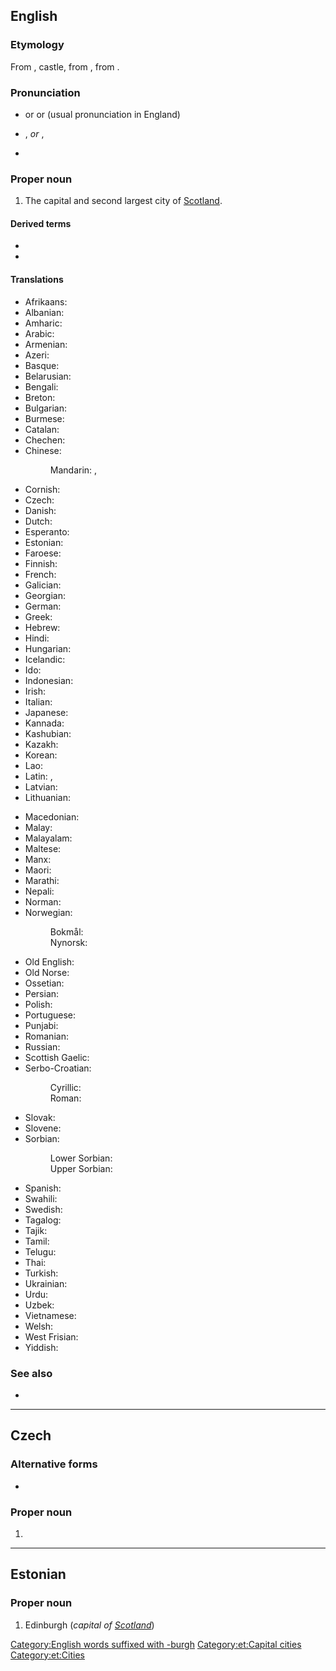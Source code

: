==English==
{{wikipedia}}
{{wikipedia|Etymology of Edinburgh}}

===Etymology===
From {{etyl|ang|en}} {{m|ang|burg}}, castle, from {{etyl|gem-pro|en}} {{m|gem-pro|*burgz||fortress}}, from {{etyl|ine-pro|en}} {{m|ine-pro|*bʰerǵʰ-}}.
{{etystub|en}} <!---What about the "Edin-" part?--->

===Pronunciation===
* {{a|UK, AUS, NZ}} {{IPA|/ˈɛdɪnbəɹə/|lang=en}} or {{IPA|/ˈɛdnbəɹə/|lang=en}} or {{IPA|/ˈɛdɪnbɹə/|lang=en}} (usual pronunciation in England)
* {{a|US}} {{enPR|ĕdʹən-bŭr-ə}}, {{IPA|/ˈɛdənbʌɹə/|lang=en}} ''or'' {{enPR|ĕdʹən-bər-ə}}, {{IPA|/ˈɛdənbəɹə/|lang=en}}
* {{audio|En-uk-Edinburgh.ogg|Audio (UK)|lang=en}}

===Proper noun===
{{en-proper noun}}

# The capital and second largest city of [[Scotland]].

====Derived terms====
* {{l|en|Edinburgh of the Seven Seas}}
* {{l|en|New Edinburgh}}

====Translations====
{{trans-top|capital of Scotland}}
* Afrikaans: {{t|af|Edinburg}}
* Albanian: {{t|sq|Edinburg}}
* Amharic: {{t|am|ኤዲንቦሮ}}
* Arabic: {{t|ar|إِدِنْبُرَة|f}}
* Armenian: {{t|hy|Էդինբուրգ}}
* Azeri: {{t|az|Edinburq}}
* Basque: {{t|eu|Edinburgh}}
* Belarusian: {{t|be|Эдынбу́рг}}
* Bengali: {{t|bn|এডিনবরা}}
* Breton: {{t|br|Dinedin}}
* Bulgarian: {{t|bg|Единбург|sc=Cyrl}}
* Burmese: {{t|my|အက်ဒင်ဗာရာမြို့}}
* Catalan: {{t|ca|Edimburg}}
* Chechen: {{t|ce|Эдинбург}}
* Chinese:
*: Mandarin: {{t+|cmn|愛丁堡|sc=Hani}}, {{t+|cmn|爱丁堡|tr=Àidīngbǎo|sc=Hani}}
* Cornish: {{t|kw|Karedin}}
* Czech: {{t+|cs|Edinburgh|m}}
* Danish: {{t|da|Edinburgh}}
* Dutch: {{t|nl|Edinburgh}}
* Esperanto: {{t|eo|Edinburgo}}
* Estonian: {{t+|et|Edinburgh}}
* Faroese: {{t|fo|Edinburgh}}
* Finnish: {{t+|fi|Edinburgh}}
* French: {{t+|fr|Édimbourg}}
* Galician: {{t|gl|Edimburgo}}
* Georgian: {{t|ka|ედინბურგი}}
* German: {{t+|de|Edinburgh|n}}
* Greek: {{t+|el|Εδιμβούργο|n}}
* Hebrew: {{t|he|אֶדִינְבּוֹרוֹ|tr=edinburu}}
* Hindi: {{t|hi|एडिनबर्ग|tr=ēḍinbarg|sc=Deva}}
* Hungarian: {{t+|hu|Edinburgh}}
* Icelandic: {{t|is|Edinborg|f}}
* Ido: {{t|io|Edinburgh}}
* Indonesian: {{t|id|Edinburgh}}
* Irish: {{t|ga|Dún Éideann|m}}
* Italian: {{t|it|Edimburgo|f}}
* Japanese: {{t|ja|エディンバラ|tr=Edinbara}}
* Kannada: {{t|kn|ಎಡಿನ್‌ಬರ್ಗ್‌‌}}
* Kashubian: {{t|csb|Edinburgh}}
* Kazakh: {{t|kk|Эдинбург}}
* Korean: {{t|ko|에든버러|tr=Edeunbeoreo}}
* Lao: {{t|lo|ເອແດມບວກ}}
* Latin: {{t|la|Edinburgum|n}}, {{t|la|Edenburgum|n}}
* Latvian: {{t|lv|Edinburga|f}}
* Lithuanian: {{t|lt|Edinburgas|m}}
{{trans-mid}}
* Macedonian: {{t|mk|Единбург|m|tr=Édinburg}}
* Malay: {{t|ms|Edinburgh}}
* Malayalam: {{t|ml|എഡിൻബറോ}}
* Maltese: {{t|mt|Edimbera}}
* Manx: {{t|gv|Doon Edin}}
* Maori: {{t|mi|Edinburgh}}
* Marathi: {{t|mr|एडिनबरा}}
* Nepali: {{t|ne|एडिनवर्ग}}
* Norman: {{t|nrf|Êdîmbourg}} {{qualifier|Jersey}}
* Norwegian:
*: Bokmål: {{t|nb|Edinburgh}}
*: Nynorsk: {{t|nn|Edinburgh}}
* Old English: {{t|ang|Edinburg}}
* Old Norse: {{t|non|Edinborg}}
* Ossetian: {{t|os|Эдинбург}}
* Persian: {{t|fa|ادینبرو|tr=îdinburû}}
* Polish: {{t+|pl|Edynburg|m}}
* Portuguese: {{t+|pt|Edimburgo}}
* Punjabi: {{t|pa|ਐਡਿਨਬਰਾ}}
* Romanian: {{t|ro|Edinburgh}}
* Russian: {{t|ru|Э́динбург|m}}
* Scottish Gaelic: {{t|gd|Dùn Èideann}}
* Serbo-Croatian:
*: Cyrillic: {{t|sh|Единбург}}
*: Roman: {{t+|sh|Edinburgh}}
* Slovak: {{t|sk|Edinburgh|m}}
* Slovene: {{t|sl|Edinburg}}
* Sorbian:
*: Lower Sorbian: {{t|dsb|Edinburgh}}
*: Upper Sorbian: {{t|hsb|Edinburgh}}
* Spanish: {{t+|es|Edimburgo|m}}
* Swahili: {{t|sw|Edinburgh}}
* Swedish: {{t+|sv|Edinburgh}}
* Tagalog: {{t|tl|Edimburgo}}
* Tajik: {{t|tg|Единбург}}
* Tamil: {{t|ta|எடின்பரோ}}
* Telugu: {{t|te|ఎడిన్‌బరా}}
* Thai: {{t|th|เอดินบะระ|tr=ay-din-bà-rá}}
* Turkish: {{t|tr|Edinburgh}}
* Ukrainian: {{t|uk|Единбург|m}}
* Urdu: {{t|ur|ایڈنبرا|tr=idinburu}}
* Uzbek: {{t|uz|Edinburg}}
* Vietnamese: {{t|vi|Edinburgh}}
* Welsh: {{t+|cy|Caeredin|f}}
* West Frisian: {{t|fy|Edinburch}}
* Yiddish: {{t|yi|עדינבורג}}
{{trans-bottom}}

{{C|en|Cities in Scotland}}

===See also===
* {{l|en|Edinburg}}

[[Category:English words suffixed with -burgh]]

----

==Czech==

===Alternative forms===
* {{l|cs|Edinburk}}

===Proper noun===
{{cs-proper noun|g=m}}

# {{l|en|Edinburgh}}

----

==Estonian==

===Proper noun===
{{head|et|proper noun}}

# Edinburgh (''capital of [[Scotland]]'')

[[Category:et:Capital cities]]
[[Category:et:Cities]]